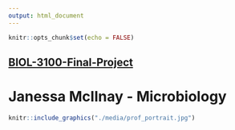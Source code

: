 ```yaml
---
output: html_document
---
```


```r
knitr::opts_chunk$set(echo = FALSE)
```

## [BIOL-3100-Final-Project](./FGM)##

# **Janessa McIlnay - Microbiology** #

```r
knitr::include_graphics("./media/prof_portrait.jpg")
```

